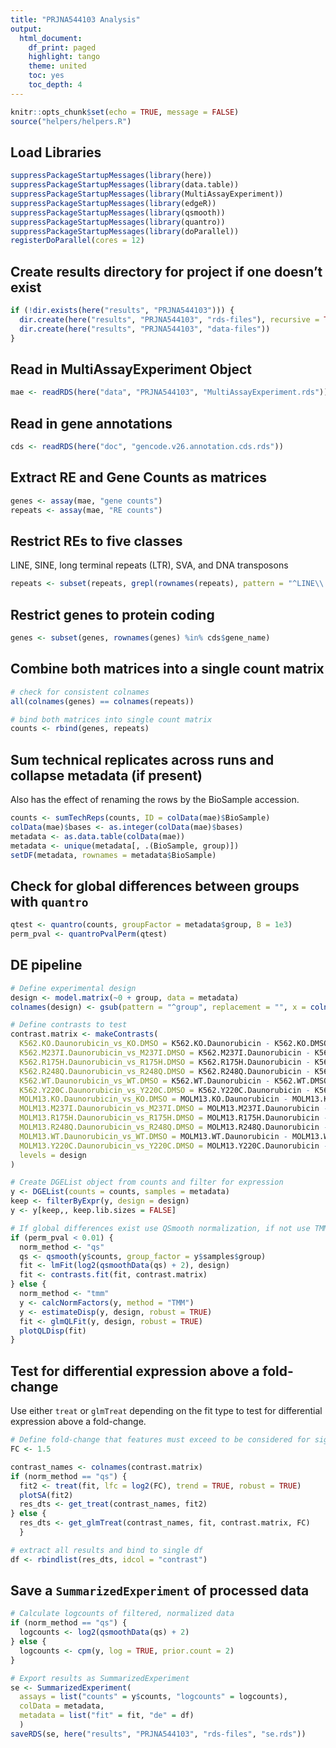 ```yaml
---
title: "PRJNA544103 Analysis"
output:
  html_document:
    df_print: paged
    highlight: tango
    theme: united
    toc: yes
    toc_depth: 4
---
```


```r
knitr::opts_chunk$set(echo = TRUE, message = FALSE)
source("helpers/helpers.R")
```

## Load Libraries

```r
suppressPackageStartupMessages(library(here))
suppressPackageStartupMessages(library(data.table))
suppressPackageStartupMessages(library(MultiAssayExperiment))
suppressPackageStartupMessages(library(edgeR))
suppressPackageStartupMessages(library(qsmooth))
suppressPackageStartupMessages(library(quantro))
suppressPackageStartupMessages(library(doParallel))
registerDoParallel(cores = 12)
```

## Create results directory for project if one doesn't exist

```r
if (!dir.exists(here("results", "PRJNA544103"))) {
  dir.create(here("results", "PRJNA544103", "rds-files"), recursive = TRUE)
  dir.create(here("results", "PRJNA544103", "data-files"))
}
```

## Read in MultiAssayExperiment Object

```r
mae <- readRDS(here("data", "PRJNA544103", "MultiAssayExperiment.rds"))
```

## Read in gene annotations

```r
cds <- readRDS(here("doc", "gencode.v26.annotation.cds.rds"))
```

## Extract RE and Gene Counts as matrices

```r
genes <- assay(mae, "gene counts")
repeats <- assay(mae, "RE counts")
```

## Restrict REs to five classes

LINE, SINE, long terminal repeats (LTR), SVA, and DNA transposons

```r
repeats <- subset(repeats, grepl(rownames(repeats), pattern = "^LINE\\.|^SINE\\.|^LTR\\.|.*\\.SVA\\..*|^DNA\\."))
```

## Restrict genes to protein coding

```r
genes <- subset(genes, rownames(genes) %in% cds$gene_name)
```

## Combine both matrices into a single count matrix

```r
# check for consistent colnames
all(colnames(genes) == colnames(repeats))

# bind both matrices into single count matrix
counts <- rbind(genes, repeats)
```

## Sum technical replicates across runs and collapse metadata (if present)

Also has the effect of renaming the rows by the BioSample accession.

```r
counts <- sumTechReps(counts, ID = colData(mae)$BioSample)
colData(mae)$bases <- as.integer(colData(mae)$bases)
metadata <- as.data.table(colData(mae))
metadata <- unique(metadata[, .(BioSample, group)])
setDF(metadata, rownames = metadata$BioSample)
```

## Check for global differences between groups with `quantro`

```r
qtest <- quantro(counts, groupFactor = metadata$group, B = 1e3)
perm_pval <- quantroPvalPerm(qtest)
```

## DE pipeline

```r
# Define experimental design
design <- model.matrix(~0 + group, data = metadata)
colnames(design) <- gsub(pattern = "^group", replacement = "", x = colnames(design))

# Define contrasts to test
contrast.matrix <- makeContrasts(
  K562.KO.Daunorubicin_vs_KO.DMSO = K562.KO.Daunorubicin - K562.KO.DMSO,
  K562.M237I.Daunorubicin_vs_M237I.DMSO = K562.M237I.Daunorubicin - K562.M237I.DMSO,
  K562.R175H.Daunorubicin_vs_R175H.DMSO = K562.R175H.Daunorubicin - K562.R175H.DMSO,
  K562.R248Q.Daunorubicin_vs_R248Q.DMSO = K562.R248Q.Daunorubicin - K562.R248Q.DMSO,
  K562.WT.Daunorubicin_vs_WT.DMSO = K562.WT.Daunorubicin - K562.WT.DMSO,
  K562.Y220C.Daunorubicin_vs_Y220C.DMSO = K562.Y220C.Daunorubicin - K562.Y220C.DMSO,
  MOLM13.KO.Daunorubicin_vs_KO.DMSO = MOLM13.KO.Daunorubicin - MOLM13.KO.DMSO,
  MOLM13.M237I.Daunorubicin_vs_M237I.DMSO = MOLM13.M237I.Daunorubicin - MOLM13.M237I.DMSO,
  MOLM13.R175H.Daunorubicin_vs_R175H.DMSO = MOLM13.R175H.Daunorubicin - MOLM13.R175H.DMSO,
  MOLM13.R248Q.Daunorubicin_vs_R248Q.DMSO = MOLM13.R248Q.Daunorubicin - MOLM13.R248Q.DMSO,
  MOLM13.WT.Daunorubicin_vs_WT.DMSO = MOLM13.WT.Daunorubicin - MOLM13.WT.DMSO,
  MOLM13.Y220C.Daunorubicin_vs_Y220C.DMSO = MOLM13.Y220C.Daunorubicin - MOLM13.Y220C.DMSO,
  levels = design
)

# Create DGEList object from counts and filter for expression
y <- DGEList(counts = counts, samples = metadata)
keep <- filterByExpr(y, design = design)
y <- y[keep,, keep.lib.sizes = FALSE]

# If global differences exist use QSmooth normalization, if not use TMM
if (perm_pval < 0.01) {
  norm_method <- "qs"
  qs <- qsmooth(y$counts, group_factor = y$samples$group)
  fit <- lmFit(log2(qsmoothData(qs) + 2), design)
  fit <- contrasts.fit(fit, contrast.matrix)
} else {
  norm_method <- "tmm"
  y <- calcNormFactors(y, method = "TMM")
  y <- estimateDisp(y, design, robust = TRUE)
  fit <- glmQLFit(y, design, robust = TRUE)
  plotQLDisp(fit)
}
```

## Test for differential expression above a fold-change

Use either `treat` or `glmTreat` depending on the fit type to test for 
differential expression above a fold-change.

```r
# Define fold-change that features must exceed to be considered for significance
FC <- 1.5

contrast_names <- colnames(contrast.matrix)
if (norm_method == "qs") {
  fit2 <- treat(fit, lfc = log2(FC), trend = TRUE, robust = TRUE)
  plotSA(fit2)
  res_dts <- get_treat(contrast_names, fit2)
} else {
  res_dts <- get_glmTreat(contrast_names, fit, contrast.matrix, FC)
  }

# extract all results and bind to single df
df <- rbindlist(res_dts, idcol = "contrast")
```

## Save a `SummarizedExperiment` of processed data

```r
# Calculate logcounts of filtered, normalized data
if (norm_method == "qs") {
  logcounts <- log2(qsmoothData(qs) + 2)
} else {
  logcounts <- cpm(y, log = TRUE, prior.count = 2)
}

# Export results as SummarizedExperiment
se <- SummarizedExperiment(
  assays = list("counts" = y$counts, "logcounts" = logcounts),
  colData = metadata,
  metadata = list("fit" = fit, "de" = df)
  )
saveRDS(se, here("results", "PRJNA544103", "rds-files", "se.rds"))
```
